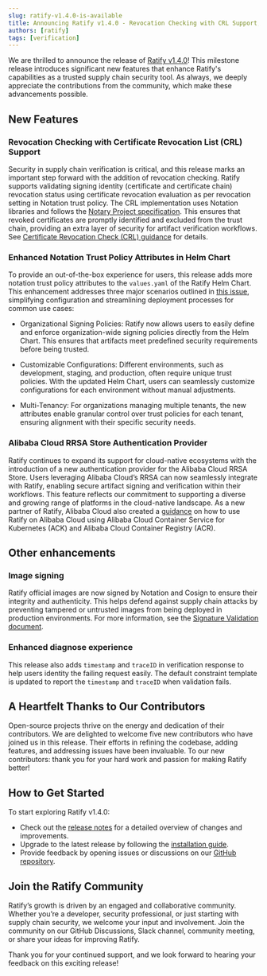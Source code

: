 ---
slug: ratify-v1.4.0-is-available
title: Announcing Ratify v1.4.0 - Revocation Checking with CRL Support, Enhanced Helm Chart, and New Cloud Provider Support
authors: [ratify]
tags: [verification]
---

We are thrilled to announce the release of [Ratify v1.4.0](https://github.com/ratify-project/ratify/releases/tag/v1.4.0)! This milestone release introduces significant new features that enhance Ratify's capabilities as a trusted supply chain security tool. As always, we deeply appreciate the contributions from the community, which make these advancements possible.

## New Features

### Revocation Checking with Certificate Revocation List (CRL) Support
   
Security in supply chain verification is critical, and this release marks an important step forward with the addition of revocation checking. Ratify supports validating signing identity (certificate and certificate chain) revocation status using certificate revocation evaluation as per revocation setting in Notation trust policy. The CRL implementation uses Notation libraries and follows the [Notary Project specification](https://github.com/notaryproject/specifications/blob/v1.1.0/specs/trust-store-trust-policy.md#crls). This ensures that revoked certificates are promptly identified and excluded from the trust chain, providing an extra layer of security for artifact verification workflows.
See [Certificate Revocation Check (CRL) guidance](https://ratify.dev/docs/plugins/verifier/notation#certificate-revocation-check-crl) for details.

### Enhanced Notation Trust Policy Attributes in Helm Chart

To provide an out-of-the-box experience for users, this release adds more notation trust policy attributes to the `values.yaml` of the Ratify Helm Chart. This enhancement addresses three major scenarios outlined in [this issue](https://github.com/ratify-project/ratify/issues/1965), simplifying configuration and streamlining deployment processes for common use cases:

- Organizational Signing Policies: Ratify now allows users to easily define and enforce organization-wide signing policies directly from the Helm Chart. This ensures that artifacts meet predefined security requirements before being trusted.

- Customizable Configurations: Different environments, such as development, staging, and production, often require unique trust policies. With the updated Helm Chart, users can seamlessly customize configurations for each environment without manual adjustments.

- Multi-Tenancy: For organizations managing multiple tenants, the new attributes enable granular control over trust policies for each tenant, ensuring alignment with their specific security needs.

### Alibaba Cloud RRSA Store Authentication Provider

Ratify continues to expand its support for cloud-native ecosystems with the introduction of a new authentication provider for the Alibaba Cloud RRSA Store. Users leveraging Alibaba Cloud’s RRSA can now seamlessly integrate with Ratify, enabling secure artifact signing and verification within their workflows. This feature reflects our commitment to supporting a diverse and growing range of platforms in the cloud-native landscape. As a new partner of Ratify, Alibaba Cloud also created a [guidance](https://ratify.dev/docs/quickstarts/ratify-on-alibabacloud) on how to use Ratify on Alibaba Cloud using Alibaba Cloud Container Service for Kubernetes (ACK) and Alibaba Cloud Container Registry (ACR).

## Other enhancements

### Image signing

Ratify official images are now signed by Notation and Cosign to ensure their integrity and authenticity. This helps defend against supply chain attacks by preventing tampered or untrusted images from being deployed in production environments. For more information, see the [Signature Validation document](https://ratify.dev/docs/troubleshoot/security/#signature-validation).

### Enhanced diagnose experience

This release also adds `timestamp` and `traceID` in verification response to help users identity the failing request easily. The default constraint template is updated to report the `timestamp` and `traceID` when validation fails.

## A Heartfelt Thanks to Our Contributors

Open-source projects thrive on the energy and dedication of their contributors. We are delighted to welcome five new contributors who have joined us in this release. Their efforts in refining the codebase, adding features, and addressing issues have been invaluable. To our new contributors: thank you for your hard work and passion for making Ratify better!

## How to Get Started

To start exploring Ratify v1.4.0:

- Check out the [release notes](https://github.com/ratify-project/ratify/releases/tag/v1.4.0) for a detailed overview of changes and improvements.
- Upgrade to the latest release by following the [installation guide](https://ratify.dev/docs/quick-start).
- Provide feedback by opening issues or discussions on our [GitHub repository](https://github.com/ratify-project/ratify/issues).

## Join the Ratify Community

Ratify’s growth is driven by an engaged and collaborative community. Whether you’re a developer, security professional, or just starting with supply chain security, we welcome your input and involvement. Join the community on our GitHub Discussions, Slack channel, community meeting, or share your ideas for improving Ratify.

Thank you for your continued support, and we look forward to hearing your feedback on this exciting release!
